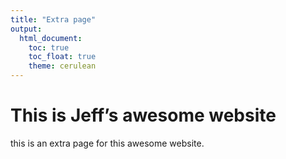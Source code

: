 ```yaml
---
title: "Extra page"
output: 
  html_document:
    toc: true
    toc_float: true
    theme: cerulean
---
```


# This is Jeff's awesome website

this is an extra page for this awesome website.


